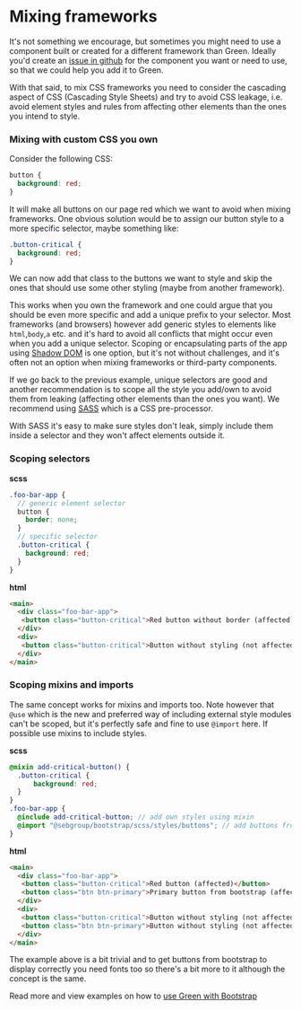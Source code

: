 
<Meta title="Use cases/Mixing frameworks/Introduction" />

# Mixing frameworks

It's not something we encourage, but sometimes you might need to use a component built or created for a different framework than Green.
Ideally you'd create an [issue in github](https://github.com/sebgroup/green/issues) for the component you want or need to use, so that we could help you add it to Green.

With that said, to mix CSS frameworks you need to consider the cascading aspect of CSS (Cascading Style Sheets) and try to avoid CSS leakage, i.e. avoid element styles and rules from affecting other elements than the ones you intend to style.

### Mixing with custom CSS you own

Consider the following CSS:

```css
button {
  background: red;
}
```

It will make all buttons on our page red which we want to avoid when mixing frameworks. One obvious solution would be to assign our button style to a more specific selector, maybe something like:

```css
.button-critical {
  background: red;
}
```

We can now add that class to the buttons we want to style and skip the ones that should use some other styling (maybe from another framework).

This works when you own the framework and one could argue that you should be even more specific and add a unique prefix to your selector. Most frameworks (and browsers) however add generic styles to elements like `html`,`body`,`a` etc. and it's hard to avoid all conflicts that might occur even when you add a unique selector.
Scoping or encapsulating parts of the app using [Shadow DOM](https://developer.mozilla.org/en-US/docs/Web/Web_Components/Using_shadow_DOM#styling_the_shadow_dom) is one option, but it's not without challenges, and it's often not an option when mixing frameworks or third-party components.

If we go back to the previous example, unique selectors are good and another recommendation is to scope all the style you add/own to avoid them from leaking (affecting other elements than the ones you want). We recommend using [SASS](https://sass-lang.com/) which is a CSS pre-processor.

With SASS it's easy to make sure styles don't leak, simply include them inside a selector and they won't affect elements outside it.

### Scoping selectors

**scss**
```scss
.foo-bar-app {
  // generic element selector
  button {
    border: none;
  }
  // specific selector
  .button-critical {
    background: red;
  }
}
```
**html**
```html
<main>
  <div class="foo-bar-app">
   <button class="button-critical">Red button without border (affected)</button>
  </div>
  <div>
   <button class="button-critical">Button without styling (not affected)</button>
  </div>
</main>
```

### Scoping mixins and imports

The same concept works for mixins and imports too. Note however that `@use` which is the new and preferred way of including external style modules can't be scoped, but it's perfectly safe and fine to use `@import` here. If possible use mixins to include styles.

**scss**
```scss
@mixin add-critical-button() {
  .button-critical {
      background: red;
  }
}
.foo-bar-app {
  @include add-critical-button; // add own styles using mixin
  @import "@sebgroup/bootstrap/scss/styles/buttons"; // add buttons from bootstrap
}
```
**html**
```html
<main>
  <div class="foo-bar-app">
   <button class="button-critical">Red button (affected)</button>
   <button class="btn btn-primary">Primary button from bootstrap (affected)</button>
  </div>
  <div>
   <button class="button-critical">Button without styling (not affected)</button>
   <button class="btn btn-primary">Button without styling (not affected)</button>
  </div>
</main>
```

The example above is a bit trivial and to get buttons from bootstrap to display correctly you need fonts too so there's a bit more to it although the concept is the same.

Read more and view examples on how to [use Green with Bootstrap](/docs/use-cases-mixing-frameworks-use-green-with-bootstrap--page)
